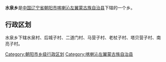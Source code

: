 {{Unreferenced|time=2022-02-20T17:06:25+00:00}}
{{中国乡级行政区
|行政区全称 = 水泉乡
|景观照片文件名 = 
|景观照片描述 = 
|汉语拼音 =
|其他语言 = 
|其他语言名称 = 
|位置图文件名 = 
|位置图描述 = 
|自定义图片=
|上级行政区 = [[辽宁省|辽宁省]][[朝阳市|朝阳市]][[喀喇沁左翼蒙古族自治县|喀喇沁左翼蒙古族自治县]]
|行政区类别 = 乡
|行政区划代码 = 
|行政区划 = 
|村委会 = 
|居委会 = 
|建置时间 = 
|领导职位 = 
|领导名称 = 
|政府驻地 = 
|毗邻 = 
|地理坐标 = 
|总面积 = 
|总人口 = 
|户籍人口 = 
|户籍人口年份 = 
|常住人口 = 
|常住人口年份 = 
|人口密度 = 
|GDP = 
|邮政编码 = 
|电话区号 = 
|官方网站 = 
|网站名称 = 
}}
'''水泉乡'''是[[中华人民共和国|中国]][[辽宁省|辽宁省]][[朝阳市|朝阳市]][[喀喇沁左翼蒙古族自治县|喀喇沁左翼蒙古族自治县]]下辖的一个乡。

== 行政区划 ==

水泉乡下辖水泉村、后城子村、二道门村、马营子村、老杖子村、塔贝营子村、南亮子村。

{{辽宁小作品}}
{{喀喇沁左翼蒙古族自治县行政区划}}

[[Category:朝阳市乡级行政区划|Category:朝阳市乡级行政区划]]
[[Category:喀喇沁左翼蒙古族自治县|Category:喀喇沁左翼蒙古族自治县]]